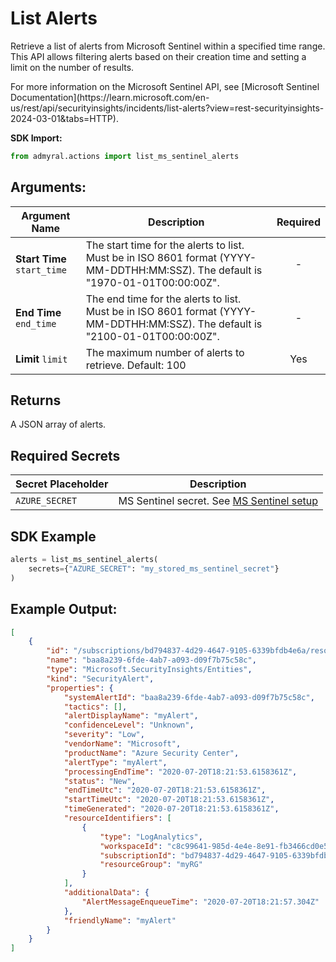 
# List Alerts

Retrieve a list of alerts from Microsoft Sentinel within a specified time range. This API allows filtering alerts based on their creation time and setting a limit on the number of results.

<Callout type="info">
	For more information on the Microsoft Sentinel API, see [Microsoft Sentinel
	Documentation](https://learn.microsoft.com/en-us/rest/api/securityinsights/incidents/list-alerts?view=rest-securityinsights-2024-03-01&tabs=HTTP).
</Callout>

**SDK Import:**

```python
from admyral.actions import list_ms_sentinel_alerts
```

## Arguments:

| Argument Name               | Description                                                                                                                      | Required |
| --------------------------- | -------------------------------------------------------------------------------------------------------------------------------- | :------: |
| **Start Time** `start_time` | The start time for the alerts to list. Must be in ISO 8601 format (YYYY-MM-DDTHH:MM:SSZ). The default is "1970-01-01T00:00:00Z". |    -     |
| **End Time** `end_time`     | The end time for the alerts to list. Must be in ISO 8601 format (YYYY-MM-DDTHH:MM:SSZ). The default is "2100-01-01T00:00:00Z".   |    -     |
| **Limit** `limit`           | The maximum number of alerts to retrieve. Default: 100                                                                           |   Yes    |

## Returns

A JSON array of alerts.

## Required Secrets

| Secret Placeholder | Description                                                                        |
| ------------------ | ---------------------------------------------------------------------------------- |
| `AZURE_SECRET`     | MS Sentinel secret. See [MS Sentinel setup](/integrations/ms_sentinel/ms_sentinel) |

## SDK Example

```python
alerts = list_ms_sentinel_alerts(
	secrets={"AZURE_SECRET": "my_stored_ms_sentinel_secret"}
)
```

## Example Output:

```json
[
	{
		"id": "/subscriptions/bd794837-4d29-4647-9105-6339bfdb4e6a/resourceGroups/myRG/providers/Microsoft.OperationalInsights/workspaces/myWorkspace/providers/Microsoft.SecurityInsights/Entities/baa8a239-6fde-4ab7-a093-d09f7b75c58c",
		"name": "baa8a239-6fde-4ab7-a093-d09f7b75c58c",
		"type": "Microsoft.SecurityInsights/Entities",
		"kind": "SecurityAlert",
		"properties": {
			"systemAlertId": "baa8a239-6fde-4ab7-a093-d09f7b75c58c",
			"tactics": [],
			"alertDisplayName": "myAlert",
			"confidenceLevel": "Unknown",
			"severity": "Low",
			"vendorName": "Microsoft",
			"productName": "Azure Security Center",
			"alertType": "myAlert",
			"processingEndTime": "2020-07-20T18:21:53.6158361Z",
			"status": "New",
			"endTimeUtc": "2020-07-20T18:21:53.6158361Z",
			"startTimeUtc": "2020-07-20T18:21:53.6158361Z",
			"timeGenerated": "2020-07-20T18:21:53.6158361Z",
			"resourceIdentifiers": [
				{
					"type": "LogAnalytics",
					"workspaceId": "c8c99641-985d-4e4e-8e91-fb3466cd0e5b",
					"subscriptionId": "bd794837-4d29-4647-9105-6339bfdb4e6a",
					"resourceGroup": "myRG"
				}
			],
			"additionalData": {
				"AlertMessageEnqueueTime": "2020-07-20T18:21:57.304Z"
			},
			"friendlyName": "myAlert"
		}
	}
]
```
